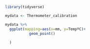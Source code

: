 
```r
library(tidyverse)
```
``` r
mydata <- Thermometer_calibration

mydata %>% 
  ggplot(mapping=aes(x=mm, y=TempºC)+
           geom_point()
      
  )
```

